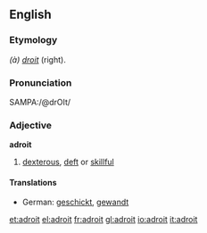 ==English==

===Etymology===
{{F.}} ''(à) [[droit]]'' (right).

===Pronunciation===
{{US}} SAMPA:/@drOIt/

===Adjective===
'''adroit'''
# [[dexterous]], [[deft]] or [[skillful]]
====Translations====
*German: [[geschickt]], [[gewandt]]

[[et:adroit]]
[[el:adroit]]
[[fr:adroit]]
[[gl:adroit]]
[[io:adroit]]
[[it:adroit]]
